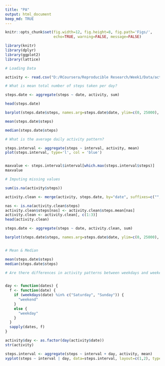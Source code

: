 ```yaml
---
title: "PA"
output: html_document
keep_md: TRUE
---
```


```r
knitr::opts_chunk$set(fig.width=12, fig.height=8, fig.path='Figs/',
                      echo=TRUE, warning=FALSE, message=FALSE)
```

```r

library(knitr)
library(dplyr)
library(ggplot2)
library(lattice)
```

```r

# Loading Data

activity <- read.csv("D:/RCoursera/Reproducible Research/Week1/Data/activity.csv", colClass=c('integer', 'Date', 'integer'))

# What is mean total number of steps taken per day?

steps.date <- aggregate(steps ~ date, activity, sum)

head(steps.date)

barplot(steps.date$steps, names.arg=steps.date$date, ylim=c(0, 25000), xlab="date", ylab="sum(steps)",col='Red')

mean(steps.date$steps)

median(steps.date$steps)

# What is the average daily activity pattern?

steps.interval <- aggregate(steps ~ interval, activity, mean)
plot(steps.interval, type='l', col = 'blue')


maxvalue <- steps.interval$interval[which.max(steps.interval$steps)]
maxvalue

# Imputing missing values

sum(is.na(activity$steps))

activity.clean <- merge(activity, steps.date, by="date", suffixes=c("", ".mean"))

nas <- is.na(activity.clean$steps)
activity.clean$steps[nas] <- activity.clean$steps.mean[nas]
activity.clean <- activity.clean[, c(1:3)]
head(activity.clean)

steps.date <- aggregate(steps ~ date, activity.clean, sum)

barplot(steps.date$steps, names.arg=steps.date$date, ylim=c(0, 25000), xlab="date", ylab="sum(steps)",col = 'blue')


# Mean & Median

mean(steps.date$steps)
median(steps.date$steps)

# Are there differences in activity patterns between weekdays and weekends?


day <- function(dates) {
  f <- function(date) {
    if (weekdays(date) %in% c("Saturday", "Sunday")) {
      "weekend"
    }
    else {
      "weekday"
    }
  }
  sapply(dates, f)
}

activity$day <- as.factor(day(activity$date))
str(activity)

steps.interval <- aggregate(steps ~ interval + day, activity, mean)
xyplot(steps ~ interval | day, data=steps.interval, layout=c(1,2), type='l')
```